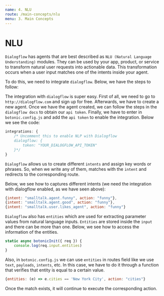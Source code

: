 ```yaml
---
name: 4. NLU
route: /main-concepts/nlu
menu: 3. Main Concepts
---
```


# **NLU**

`Dialogflow` has agents that are best described as `NLU (Natural Language Understanding)` modules. They can be used by your app, product, or service to transform natural user requests into actionable data. This transformation occurs when a user input matches one of the intents inside your agent.

To do this, we need to integrate `dialogflow`. Below, we have the steps to follow:

The integration with `dialogflow` is super easy. First of all, we need to go to `http://dialogflow.com` and sign up for free. Afterwards, we have to create a new agent. Once we have the agent created, we can follow the steps in the `dialogflow docs` to obtain our `api token`. Finally, we have to enter in `botonic.config.js` and add the `api token` to enable the integration. Below we see the code:

```javascript
integrations: {
    /* Uncomment this to enable NLP with Dialogflow
    dialogflow: {
        token: "YOUR_DIALOGFLOW_API_TOKEN"
    }*/
}
```
`Dialogflow` allows us to create different `intents` and assign key words or phrases. So, when we write any of them, matches with the `intent` and redirects to the corresponding route.

Below, we see how to captures different intents (we need the integration with dialogflow enabled, as we have seen above):

```javascript
{intent: "smalltalk.agent.funny", action: "funny"},
{intent: "smalltalk.agent.good", action: "funny"},
{intent: "smalltalk.user.likes_agent", action: "funny"}
```

`Dialogflow` also has `entities` which are used for extracting parameter values from natural language inputs. `Entities` are stored inside the `input` and there can be more than one. Below, we see how to access the information of the entities. 

```javascript
static async botonicInit({ req }) {
  	console.log(req.input.entities)   
}
```

Also, in `botonic.config.js` we can use `entities` in routes field like we use `text`, `payloads`, `intents`, etc. In this case, we have to do it through a function that verifies that entity is equal to a certain value. 

```javascript
{entities: (e) => e.cities == 'New York City', action: "cities"}

```
Once the match exists, it will continue to execute the corresponding action.
